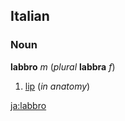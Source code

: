 ==Italian==
===Noun===
'''labbro''' ''m'' (''plural'' '''labbra''' ''f'')

#[[lip]] (''in anatomy'')

[[ja:labbro]]